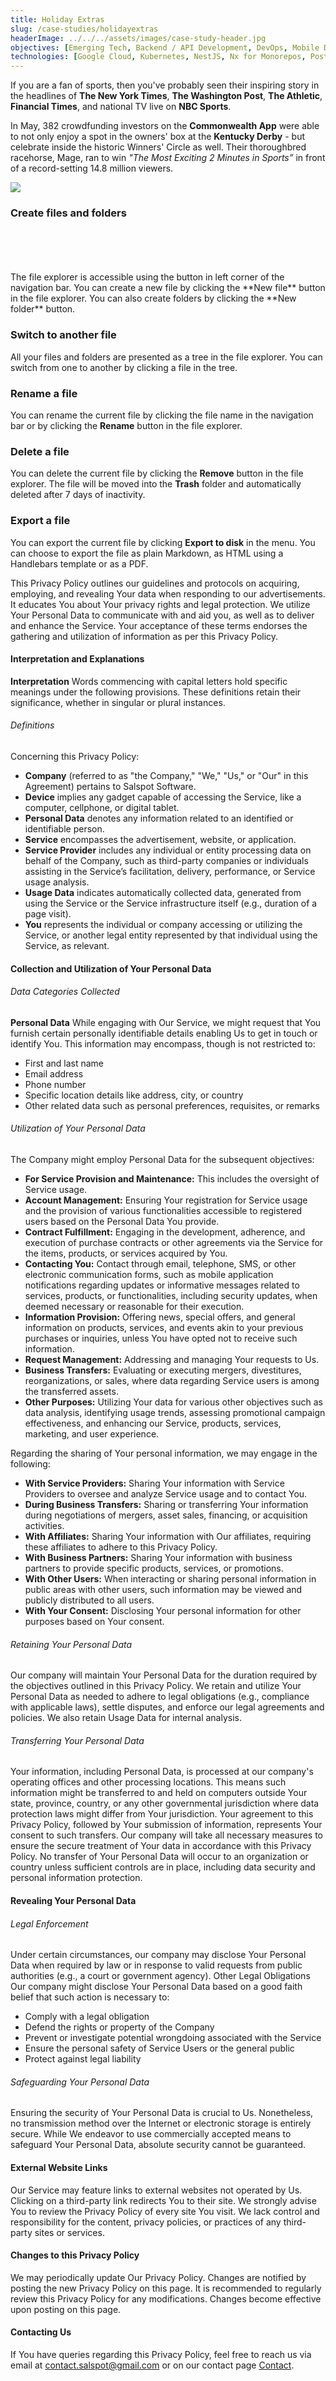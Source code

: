 ```yaml
---
title: Holiday Extras
slug: /case-studies/holidayextras
headerImage: ../../../assets/images/case-study-header.jpg
objectives: [Emerging Tech, Backend / API Development, DevOps, Mobile Development - iOS, UI / UX - Mobile, UI / UX - Web, Web Development - UI, Web Development - CMS]
technologies: [Google Cloud, Kubernetes, NestJS, Nx for Monorepos, PostgreSQL, Rx, iOS, iOS-RxSwift, iOS-Swift]
---
```


If you are a fan of sports, then you've probably seen their inspiring story in the headlines of **The New York Times**, **The Washington Post**, **The Athletic**, **Financial Times**, and national TV live on **NBC Sports**.

In May, 382 crowdfunding investors on the **Commonwealth App** were able to not only enjoy a spot in the owners' box at the **Kentucky Derby** - but celebrate inside the historic Winners' Circle as well. Their thoroughbred racehorse, Mage, ran to win _"The Most Exciting 2 Minutes in Sports”_ in front of a record-setting 14.8 million viewers.

 ![](https://cdn-scaliomcms-prod.s3.amazonaws.com/editor-imgthree-stars-a-png-1680124556464.png)


### Create files and folders
<br/>
<br/>
<br/>
<br/>
The file explorer is accessible using the button in left corner of the navigation bar. You can create a new file by clicking the **New file** button in the file explorer. You can also create folders by clicking the **New folder** button.

### Switch to another file

All your files and folders are presented as a tree in the file explorer. You can switch from one to another by clicking a file in the tree.

### Rename a file

You can rename the current file by clicking the file name in the navigation bar or by clicking the **Rename** button in the file explorer.

### Delete a file

You can delete the current file by clicking the **Remove** button in the file explorer. The file will be moved into the **Trash** folder and automatically deleted after 7 days of inactivity.

### Export a file

You can export the current file by clicking **Export to disk** in the menu. You can choose to export the file as plain Markdown, as HTML using a Handlebars template or as a PDF.



This Privacy Policy outlines our guidelines and protocols on acquiring, employing, and revealing Your data when responding to our advertisements. It educates You about Your privacy rights and legal protection. We utilize Your Personal Data to communicate with and aid you, as well as to deliver and enhance the Service. Your acceptance of these terms endorses the gathering and utilization of information as per this Privacy Policy.

#### Interpretation and Explanations

**Interpretation**
Words commencing with capital letters hold specific meanings under the following provisions. These definitions retain their significance, whether in singular or plural instances.

###### Definitions
Concerning this Privacy Policy:

- **Company** (referred to as "the Company," "We," "Us," or "Our" in this Agreement) pertains to Salspot Software.
- **Device** implies any gadget capable of accessing the Service, like a computer, cellphone, or digital tablet.
- **Personal Data** denotes any information related to an identified or identifiable person.
- **Service** encompasses the advertisement, website, or application.
- **Service Provider** includes any individual or entity processing data on behalf of the Company, such as third-party companies or individuals assisting in the Service’s facilitation, delivery, performance, or Service usage analysis.
- **Usage Data** indicates automatically collected data, generated from using the Service or the Service infrastructure itself (e.g., duration of a page visit).
- **You** represents the individual or company accessing or utilizing the Service, or another legal entity represented by that individual using the Service, as relevant.

#### Collection and Utilization of Your Personal Data

###### Data Categories Collected
**Personal Data**
While engaging with Our Service, we might request that You furnish certain personally identifiable details enabling Us to get in touch or identify You. This information may encompass, though is not restricted to:
- First and last name
- Email address
- Phone number
- Specific location details like address, city, or country
- Other related data such as personal preferences, requisites, or remarks

###### Utilization of Your Personal Data
The Company might employ Personal Data for the subsequent objectives:
- **For Service Provision and Maintenance:** This includes the oversight of Service usage.
- **Account Management:** Ensuring Your registration for Service usage and the provision of various functionalities accessible to registered users based on the Personal Data You provide.
- **Contract Fulfillment:** Engaging in the development, adherence, and execution of purchase contracts or other agreements via the Service for the items, products, or services acquired by You.
- **Contacting You:** Contact through email, telephone, SMS, or other electronic communication forms, such as mobile application notifications regarding updates or informative messages related to services, products, or functionalities, including security updates, when deemed necessary or reasonable for their execution.
- **Information Provision:** Offering news, special offers, and general information on products, services, and events akin to your previous purchases or inquiries, unless You have opted not to receive such information.
- **Request Management:** Addressing and managing Your requests to Us.
- **Business Transfers:** Evaluating or executing mergers, divestitures, reorganizations, or sales, where data regarding Service users is among the transferred assets.
- **Other Purposes:** Utilizing Your data for various other objectives such as data analysis, identifying usage trends, assessing promotional campaign effectiveness, and enhancing our Service, products, services, marketing, and user experience.

Regarding the sharing of Your personal information, we may engage in the following:

- **With Service Providers:** Sharing Your information with Service Providers to oversee and analyze Service usage and to contact You.
- **During Business Transfers:** Sharing or transferring Your information during negotiations of mergers, asset sales, financing, or acquisition activities.
- **With Affiliates:** Sharing Your information with Our affiliates, requiring these affiliates to adhere to this Privacy Policy.
- **With Business Partners:** Sharing Your information with business partners to provide specific products, services, or promotions.
- **With Other Users:** When interacting or sharing personal information in public areas with other users, such information may be viewed and publicly distributed to all users.
- **With Your Consent:** Disclosing Your personal information for other purposes based on Your consent.

###### Retaining Your Personal Data
Our company will maintain Your Personal Data for the duration required by the objectives outlined in this Privacy Policy. We retain and utilize Your Personal Data as needed to adhere to legal obligations (e.g., compliance with applicable laws), settle disputes, and enforce our legal agreements and policies.
We also retain Usage Data for internal analysis.

###### Transferring Your Personal Data
Your information, including Personal Data, is processed at our company's operating offices and other processing locations. This means such information might be transferred to and held on computers outside Your state, province, country, or any other governmental jurisdiction where data protection laws might differ from Your jurisdiction.
Your agreement to this Privacy Policy, followed by Your submission of information, represents Your consent to such transfers.
Our company will take all necessary measures to ensure the secure treatment of Your data in accordance with this Privacy Policy. No transfer of Your Personal Data will occur to an organization or country unless sufficient controls are in place, including data security and personal information protection.

#### Revealing Your Personal Data

###### Legal Enforcement
Under certain circumstances, our company may disclose Your Personal Data when required by law or in response to valid requests from public authorities (e.g., a court or government agency).
Other Legal Obligations
Our company might disclose Your Personal Data based on a good faith belief that such action is necessary to:
- Comply with a legal obligation
- Defend the rights or property of the Company
- Prevent or investigate potential wrongdoing associated with the Service
- Ensure the personal safety of Service Users or the general public
- Protect against legal liability

###### Safeguarding Your Personal Data
Ensuring the security of Your Personal Data is crucial to Us. Nonetheless, no transmission method over the Internet or electronic storage is entirely secure. While We endeavor to use commercially accepted means to safeguard Your Personal Data, absolute security cannot be guaranteed.

#### External Website Links
Our Service may feature links to external websites not operated by Us. Clicking on a third-party link redirects You to their site. We strongly advise You to review the Privacy Policy of every site You visit.
We lack control and responsibility for the content, privacy policies, or practices of any third-party sites or services.

#### Changes to this Privacy Policy
We may periodically update Our Privacy Policy. Changes are notified by posting the new Privacy Policy on this page.
It is recommended to regularly review this Privacy Policy for any modifications. Changes become effective upon posting on this page.

#### Contacting Us
If You have queries regarding this Privacy Policy, feel free to reach us via email at [contact.salspot@gmail.com](mailto:contact.salspot@gmail.com) or on our contact page [Contact](/contact).

